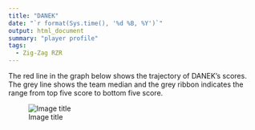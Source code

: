 ```yaml
---
title: "DANEK"
date: "`r format(Sys.time(), '%d %B, %Y')`"
output: html_document
summary: "player profile"
tags:
  - Zig-Zag RZR
---
```


The red line in the graph below shows the trajectory of DANEK's scores. The grey line shows the team median and the grey ribbon indicates the range from top five score to bottom five score.

![Image title](DANEK.jpg)
